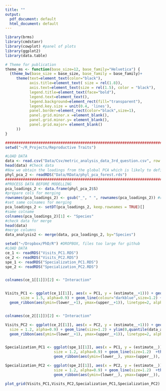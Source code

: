 ```yaml
---
title: ""
output:
  pdf_document: default
  html_document: default
---
```


```r


library(brms)
library(cmdstanr)
library(cowplot) #panel of plots
library(ggplot2)
library(data.table)

# Theme for publication
theme_ms <- function(base_size=12, base_family="Helvetica") {
  (theme_bw(base_size = base_size, base_family = base_family)+
     theme(text=element_text(color="black"),
           axis.title=element_text( size = rel(1.8)),
           axis.text=element_text(size = rel(1.5), color = "black"),
           legend.title=element_text(face="bold"),
           legend.text=element_text(),
           legend.background=element_rect(fill="transparent"),
           legend.key.size = unit(0.4, 'lines'),
           panel.border=element_rect(color="black",size=1),
           panel.grid.minor.x =element_blank(),
           panel.grid.minor.y= element_blank(),
           panel.grid.major= element_blank()
     ))
}

########################################################################################################################################################################
setwd("~/R_Projects/Reproductive Traits")

#LOAD DATA
data <- read.csv("Data/Csv/metric_analysis_data_3rd_question.csv", row.names = 1) # data with specialization and integer of visits
head(data) #Check data
#Now we obtain the loadings from the global PCA which is likely to define better in the trait space the species
phyl_pca_2 <- readRDS("Data/RData/phyl_pca_forest.rds")
########################################################################################################################################################################
#PROCESS DATA BEFORE MODELLING
pca_loadings_2 <- data.frame(phyl_pca_2$S)
#prepare cols for merging
rownames(pca_loadings_2) <- gsub("_", " ", rownames(pca_loadings_2)) #remove underscores from species names
#set same colnames for merging
pca_loadings_2 <- setDT(pca_loadings_2, keep.rownames = TRUE)[]
#same colname
colnames(pca_loadings_2)[1] <- "Species"
#check data for merge
head(data)
#merge columns
data_analysis2 <- merge(data, pca_loadings_2, by="Species")

setwd("~/Dropbox/PhD/R") #DROPBOX, files too large for github
#LOAD DATA
ce_1 <- readRDS("Visits_PC1.RDS")
ce_2 <- readRDS("Visits_PC2.RDS")
spe_1 <- readRDS("Specialization_PC1.RDS")
spe_2 <- readRDS("Specialization_PC2.RDS")


colnames(ce_1[[1]])[2] <- "Interaction"


Visits_PC1 <- ggplot(ce_1[[1]], aes(x = PC1, y = (estimate__+1))) + geom_point(data = data_analysis2,aes(x = PC1, y = Visits),
       size = 1.5, alpha=0.9) + geom_line(colour="darkblue",size=1.2) + ylim(0,quantile(data_analysis2$Visits, 0.95)) +theme_ms()+
  geom_ribbon(aes(ymin=(lower__+1), ymax=(upper__+1)), linetype=2, alpha=0.1,fill="darkblue") + ylab("Number of visits")+ ggtitle("A")


colnames(ce_2[[1]])[2] <- "Interaction"

Visits_PC2 <- ggplot(ce_2[[1]], aes(x = PC2, y = (estimate__+1))) + geom_point(data = data_analysis2,aes(x = PC2, y = Visits),
  size = 1.2, alpha=0.9) + geom_line(size=1.2) + ylim(0,quantile(data_analysis2$Visits, 0.95)) +theme_ms()+
  geom_ribbon(aes(ymin=(lower__+1), ymax=(upper__+1)), linetype=2, alpha=0.1) + ylab("Number of visits") + ggtitle("B")


Specialization_PC1 <- ggplot(spe_1[[1]], aes(x = PC1, y = (estimate__))) + geom_point(data = data_analysis2,aes(x = PC1, y = d),
                      size = 1.2, alpha=0.9) + geom_line(size=1.2)  +theme_ms()+
                      geom_ribbon(aes(ymin=(lower__), ymax=(upper__)), linetype=2, alpha=0.1) + ylab("Specilization (d')") + ggtitle("C")

Specialization_PC2 <- ggplot(spe_2[[1]], aes(x = PC2, y = (estimate__))) + geom_point(data = data_analysis2,aes(x = PC2, y = d),
                      size = 1.2, alpha=0.9) + geom_line(size=1.2)  +theme_ms()+
                      geom_ribbon(aes(ymin=(lower__), ymax=(upper__)), linetype=2, alpha=0.1) + ylab("Specilization (d')") + ggtitle("D")

plot_grid(Visits_PC1,Visits_PC2,Specialization_PC1,Specialization_PC2)



```
